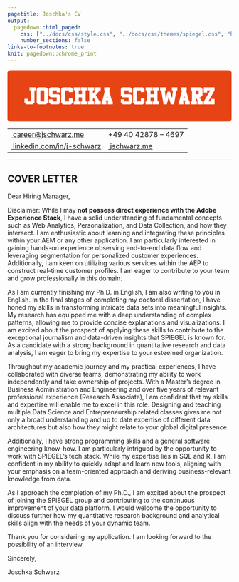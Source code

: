 ```yaml
---
pagetitle: Joschka's CV
output:
  pagedown::html_paged:
    css: ["../docs/css/style.css", "../docs/css/themes/spiegel.css", "https://use.fontawesome.com/releases/v6.1.1/css/all.css"]
    number_sections: false
links-to-footnotes: true
knit: pagedown::chrome_print
---
```


<!-- disable phone number linking in Mobile Safari? -->
<meta name="format-detection" content="telephone=no">

<!-- Load CSS & Fonts -->
<!-- see lhi.css -->

<!-- CONTENT -->
<div class="cv-page-wrapper">
<div class="cv-head-wrapper">
<div class="cv-head-left">
<div class="svg-container-outer">
<svg  xmlns="http://www.w3.org/2000/svg" viewBox="0 0 1377.1 314.1">
<style type="text/css">
.st0{fill:#E64415;}
.st1{fill:#FFFFFF;}
</style>
<path id="bg" class="st0" d="M21.5,0h1334.1c11.9,0,21.5,7,21.5,15.7v282.7c0,8.7-9.6,15.7-21.5,15.7H21.5c-11.9,0-21.5-7-21.5-15.7V15.7C0,7,9.6,0,21.5,0z"/>
<g id="name">
<path class="st1" d="M116,209.3l-11.4-10.6v-23.8h22.3v16.2h16.8v-67.8h-8.3v-18.8h38.4v18.8h-8v75.3l-11.6,10.6H116z"/>
<path class="st1" d="M188.8,209.3l-9.2-8.4v-86.2l10.9-10.1h46.8l10.7,9.7v85.3l-10.4,9.7H188.8z M225.8,123.4h-23.8v67.8h23.8V123.4z"/>
<path class="st1" d="M254.8,178.4h22.3v12.7h25.7v-25.3h-37.3l-10.7-9.6v-42.4l10.4-9.2h48.5l11.7,10.7v20.2h-22.7v-12.1h-25.7V147h37.5l10.4,9.6v42.8l-10.9,9.9h-47.1l-12.3-11.2V178.4z"/>
<path class="st1" d="M378,172.6h22.3v27.3l-10.3,9.5H341l-10.7-9.9V113l9.5-8.4h50.2l10.3,9.3V134H378v-10.6h-25.7V191H378V172.6z" />
<path class="st1" d="M437.5,166V191h8v18.3h-38.6l0.3-18.3h8v-67.9h-8v-18.6h38.4v18.6h-8v23.6h20.2v-23.6h-8.3v-18.6h38.5v18.6h-7.9v42.7V191h7.9v18.3h-38.5V191h8.3V166H437.5z"/>
<path class="st1" d="M536.6,123.1v-18.6h36.5v18.6h-5.9l-24.4,29.8l23.8,38.1h6.5v18.3h-36.5V191h6.2l-12.4-22.2l-5.5,7.1V191h8v18.3h-38.4l-0.1-18.3h8.2v-67.9h-8.2v-18.6H533v18.6h-8v21l17.6-21H536.6z"/>
<path class="st1" d="M607.7,209.3h-29.6v-18h4.1l17.1-68.1h-4.9l-0.1-18.6H628v18.6h-3.8l18.8,68.1h4.1v18h-30.3v-18h5.2l-1.6-6h-15.9l-1.7,6h4.9V209.3z M616.6,171.3l-4.4-16.2l-4.5,16.2H616.6z"/>
<path class="st1" d="M696.7,178.4H719v12.7h25.7v-25.3h-37.3l-10.7-9.6v-42.4l10.4-9.2h48.5l11.7,10.7v20.2h-22.7v-12.1H719V147h37.5l10.4,9.6v42.8l-10.9,9.9H709l-12.3-11.2V178.4z"/>
<path class="st1" d="M819.8,172.6h22.3v27.3l-10.3,9.5h-48.9l-10.7-9.9V113l9.5-8.4h50.2l10.3,9.3V134h-22.3v-10.6h-25.7V191h25.7V172.6z"/>
<path class="st1" d="M879.4,166V191h8v18.3h-38.6L849,191h8v-67.9h-8v-18.6h38.4v18.6h-8v23.6h20.2v-23.6h-8.3v-18.6h38.5v18.6h-7.9v42.7V191h7.9v18.3h-38.5V191h8.3V166H879.4z"/>
<path class="st1" d="M979.2,209.3h-20.2l-13.8-85.9h-6.9v-18.8h34.8v18.8h-5.6l5.3,49.2l11.4-41.3l14.8,0l12.6,40.5l6-48.4h-7.3v-18.8h33.7v18.8h-6.6l-13.4,85.9h-20.2l-12.3-47.2L979.2,209.3z"/>
<path class="st1" d="M1081.2,209.3h-29.6v-18h4.1l17.1-68.1h-4.9l-0.1-18.6h33.9v18.6h-3.8l18.8,68.1h4.1v18h-30.3v-18h5.2l-1.6-6H1078l-1.7,6h4.9V209.3z M1090.1,171.3l-4.4-16.2l-4.5,16.2H1090.1z"/>
<path class="st1" d="M1164.3,209.3h-38.5V191h8v-67.6h-8v-18.8h62.3l10.7,11.7v38.9l-12,10.6h-7.1l15.4,25.2h4.2v18.3h-31.9V191h4.7l-14.1-24.4h-1V191h7.2V209.3z M1175.3,123.4h-18.2V147h18.2V123.4z"/>
<path class="st1" d="M1272.7,209.3h-66.3l0.1-18.3l39.9-67.6h-19.3v13.2h-20.6v-32.1h66.2v18.8l-37.9,67.7h16.4v-15.6h21.6V209.3z"/>
</g>
</svg>
</div>
<table class="cv-contact-table">
<tr>
<td><i class="fa fa-envelope fa-fw"></i><a class="no-hyper" href="mailto:career@jschwarz.me">&nbsp;career@jschwarz.me</a></td>
<td><i class="fa fa-phone fa-fw"></i> +49 40 42878 – 4697</td>
</tr>
<tr>
<td><i class="fa-brands fa-linkedin fa-fw"></i><a class="no-hyper" target="_blank" href="https://linkedin.com/in/j-schwarz">&nbsp;linkedin.com/in/j-schwarz</a></td>
<td><i class="fa-solid fa-globe fa-fw"></i><a class="no-hyper" target="_blank" href="https://jschwarz.me">&nbsp;jschwarz.me</a></td>
</tr>
</table>
</div>
<div class="cv-head-right2"></div>
</div>
<hr>
<h2 class="cl-heading">COVER LETTER</h2>

Dear Hiring Manager,

Disclaimer: While I may **not possess direct experience with the Adobe Experience Stack**, I have a solid understanding of fundamental concepts such as Web Analytics, Personalization, and Data Collection, and how they intersect. I am enthusiastic about learning and integrating these principles within your AEM or any other application. I am particularly interested in gaining hands-on experience observing end-to-end data flow and leveraging segmentation for personalized customer experiences. Additionally, I am keen on utilizing various services within the AEP to construct real-time customer profiles. I am eager to contribute to your team and grow professionally in this domain.

As I am currently finishing my Ph.D. in English, I am also writing to you in English. In the final stages of completing my doctoral dissertation, I have honed my skills in transforming intricate data sets into meaningful insights. My research has equipped me with a deep understanding of complex patterns, allowing me to provide concise explanations and visualizations. I am excited about the prospect of applying these skills to contribute to the exceptional journalism and data-driven insights that SPIEGEL is known for. As a candidate with a strong background in quantitative research and data analysis, I am eager to bring my expertise to your esteemed organization.

Throughout my academic journey and my practical experiences, I have collaborated with diverse teams, demonstrating my ability to work independently and take ownership of projects. With a Master's degree in Business Administration and Engineering and over five years of relevant professional experience (Research Associate), I am confident that my skills and expertise will enable me to excel in this role. Designing and teaching multiple Data Science and Entrepreneurship related classes gives me not only a broad understanding and up to date expertise of different data architectures but also how they might relate to your global digital presence. 

Additionally, I have strong programming skills and a general software engineering know-how. I am particularly intrigued by the opportunity to work with SPIEGEL's tech stack. While my expertise lies in SQL and R, I am confident in my ability to quickly adapt and learn new tools, aligning with your emphasis on a team-oriented approach and deriving business-relevant knowledge from data.

As I approach the completion of my Ph.D., I am excited about the prospect of joining the SPIEGEL group and contributing to the continuous improvement of your data platform. I would welcome the opportunity to discuss further how my quantitative research background and analytical skills align with the needs of your dynamic team.

Thank you for considering my application. I am looking forward to the possibility of an interview.

Sincerely,

Joschka Schwarz
</div>